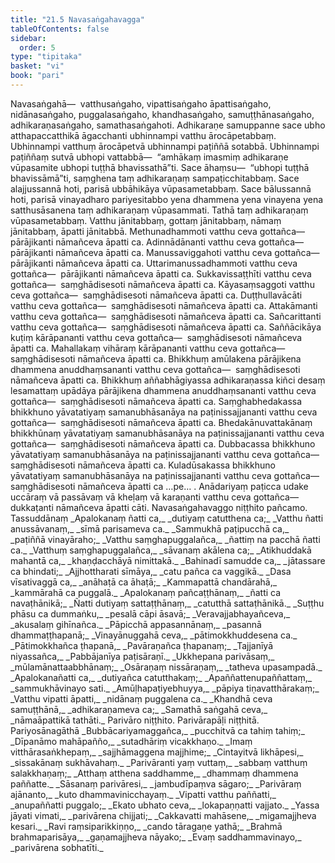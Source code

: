 ```yaml
---
title: "21.5 Navasaṅgahavagga"
tableOfContents: false
sidebar:
  order: 5
type: "tipitaka"
basket: "vi"
book: "pari"
---
```



<DynamicBreadcrumb />

<Division number="501" book="pari" e="ch" v="5" p="387">

<Paragraph number="2434" book="pari">
Navasaṅgahā—  vatthusaṅgaho, vipattisaṅgaho āpattisaṅgaho, nidānasaṅgaho, puggalasaṅgaho, khandhasaṅgaho, samuṭṭhānasaṅgaho, adhikaraṇasaṅgaho, samathasaṅgahoti.
</Paragraph>

<Paragraph number="2435" book="pari">
Adhikaraṇe samuppanne sace ubho atthapaccatthikā āgacchanti ubhinnampi vatthu ārocāpetabbaṃ. Ubhinnampi vatthuṃ ārocāpetvā ubhinnampi paṭiññā sotabbā. Ubhinnampi paṭiññaṃ sutvā ubhopi vattabbā—  “amhākaṃ imasmiṃ adhikaraṇe vūpasamite ubhopi tuṭṭhā bhavissathā”ti. Sace āhaṃsu—  “ubhopi tuṭṭhā bhavissāmā”ti, saṃghena taṃ adhikaraṇaṃ sampaṭicchitabbaṃ. Sace alajjussannā hoti, parisā ubbāhikāya vūpasametabbaṃ. Sace bālussannā hoti, parisā vinayadharo pariyesitabbo yena dhammena yena vinayena yena satthusāsanena taṃ adhikaraṇaṃ vūpasammati. Tathā taṃ adhikaraṇaṃ vūpasametabbaṃ.
</Paragraph>

<Paragraph number="2436" book="pari">
Vatthu jānitabbaṃ, gottaṃ jānitabbaṃ, nāmaṃ jānitabbaṃ, āpatti jānitabbā.
</Paragraph>

<Paragraph number="2437" book="pari">
Methunadhammoti vatthu ceva gottañca—  pārājikanti nāmañceva āpatti ca.
</Paragraph>

<Paragraph number="2438" book="pari">
Adinnādānanti vatthu ceva gottañca—  pārājikanti nāmañceva āpatti ca.
</Paragraph>

<Paragraph number="2439" book="pari">
Manussaviggahoti vatthu ceva gottañca—  pārājikanti nāmañceva āpatti ca.
</Paragraph>

<Paragraph number="2440" book="pari">
Uttarimanussadhammoti vatthu ceva gottañca—  pārājikanti nāmañceva āpatti ca.
</Paragraph>

<Paragraph number="2441" book="pari">
Sukkavissaṭṭhīti vatthu ceva gottañca—  saṃghādisesoti nāmañceva āpatti ca.
</Paragraph>

<Paragraph number="2442" book="pari">
Kāyasaṃsaggoti vatthu ceva gottañca—  saṃghādisesoti nāmañceva āpatti ca.
</Paragraph>

<Paragraph number="2443" book="pari">
Duṭṭhullavācāti vatthu ceva gottañca—  saṃghādisesoti nāmañceva āpatti ca.
</Paragraph>

<Paragraph number="2444" book="pari">
Attakāmanti vatthu ceva gottañca—  saṃghādisesoti nāmañceva āpatti ca.
</Paragraph>

<Paragraph number="2445" book="pari">
Sañcarittanti vatthu ceva gottañca—  saṃghādisesoti nāmañceva āpatti ca.
</Paragraph>

<Paragraph number="2446" book="pari">
Saññācikāya kuṭiṃ kārāpananti vatthu ceva gottañca—  saṃghādisesoti nāmañceva āpatti ca.
</Paragraph>

<Paragraph number="2447" book="pari">
Mahallakaṃ vihāraṃ kārāpananti vatthu ceva gottañca—  saṃghādisesoti nāmañceva āpatti ca.
</Paragraph>

<Paragraph number="2448" book="pari">
Bhikkhuṃ amūlakena pārājikena dhammena anuddhaṃsananti vatthu ceva gottañca—  saṃghādisesoti nāmañceva āpatti ca.
</Paragraph>

<Paragraph number="2449" book="pari">
Bhikkhuṃ aññabhāgiyassa adhikaraṇassa kiñci desaṃ lesamattaṃ upādāya pārājikena dhammena anuddhaṃsananti vatthu ceva gottañca—  saṃghādisesoti nāmañceva āpatti ca.
</Paragraph>

<Paragraph number="2450" book="pari">
Saṃghabhedakassa bhikkhuno yāvatatiyaṃ samanubhāsanāya na paṭinissajjananti vatthu ceva gottañca—  saṃghādisesoti nāmañceva āpatti ca.
</Paragraph>

<Paragraph number="2451" book="pari">
Bhedakānuvattakānaṃ bhikkhūnaṃ yāvatatiyaṃ samanubhāsanāya na paṭinissajjananti vatthu ceva gottañca—  saṃghādisesoti nāmañceva āpatti ca.
</Paragraph>

<Paragraph number="2452" book="pari">
Dubbacassa bhikkhuno yāvatatiyaṃ samanubhāsanāya na paṭinissajjananti vatthu ceva gottañca—  saṃghādisesoti nāmañceva āpatti ca.
</Paragraph>

<Paragraph number="2453" book="pari">
Kuladūsakassa bhikkhuno yāvatatiyaṃ samanubhāsanāya na paṭinissajjananti vatthu ceva gottañca—  saṃghādisesoti nāmañceva āpatti ca …pe… .
</Paragraph>

<Paragraph number="2454" book="pari">
Anādariyaṃ paṭicca udake uccāraṃ vā passāvaṃ vā kheḷaṃ vā karaṇanti vatthu ceva gottañca—  dukkaṭanti nāmañceva āpatti cāti.

</Paragraph>
</Division>

<Paragraph number="2455" type="center" book="pari">
Navasaṅgahavaggo niṭṭhito pañcamo.



</Paragraph>

<Paragraph number="2456" type="center" book="pari">
Tassuddānaṃ


</Paragraph>

<Paragraph number="2457" type="verses" book="pari">
_Apalokanaṃ ñatti ca,_  
_dutiyaṃ catutthena ca;_  
_Vatthu ñatti anussāvanaṃ,_  
_sīmā parisameva ca._  

</Paragraph>

<Paragraph number="2458" type="verses" book="pari">
_Sammukhā paṭipucchā ca,_  
_paṭiññā vinayāraho;_  
_Vatthu saṃghapuggalañca,_  
_ñattiṃ na pacchā ñatti ca._  

</Paragraph>

<Paragraph number="2459" type="verses" book="pari">
_Vatthuṃ saṃghapuggalañca,_  
_sāvanaṃ akālena ca;_  
_Atikhuddakā mahantā ca,_  
_khaṇḍacchāyā nimittakā._  

</Paragraph>

<Paragraph number="2460" type="verses" book="pari">
_Bahinadī samudde ca,_  
_jātassare ca bhindati;_  
_Ajjhottharati sīmāya,_  
_catu pañca ca vaggikā._  

</Paragraph>

<Paragraph number="2461" type="verses" book="pari">
_Dasa vīsativaggā ca,_  
_anāhaṭā ca āhaṭā;_  
_Kammapattā chandārahā,_  
_kammārahā ca puggalā._  

</Paragraph>

<Paragraph number="2462" type="verses" book="pari">
_Apalokanaṃ pañcaṭṭhānaṃ,_  
_ñatti ca navaṭhānikā;_  
_Ñatti dutiyaṃ sattaṭṭhānaṃ,_  
_catutthā sattaṭhānikā._  

</Paragraph>

<Paragraph number="2463" type="verses" book="pari">
_Suṭṭhu phāsu ca dummaṅku,_  
_pesalā cāpi āsavā;_  
_Veravajjabhayañceva,_  
_akusalaṃ gihīnañca._  

</Paragraph>

<Paragraph number="2464" type="verses" book="pari">
_Pāpicchā appasannānaṃ,_  
_pasannā dhammaṭṭhapanā;_  
_Vinayānuggahā ceva,_  
_pātimokkhuddesena ca._  

</Paragraph>

<Paragraph number="2465" type="verses" book="pari">
_Pātimokkhañca ṭhapanā,_  
_Pavāraṇañca ṭhapanaṃ;_  
_Tajjanīyā niyassañca,_  
_Pabbājanīya paṭisāraṇī._  

</Paragraph>

<Paragraph number="2466" type="verses" book="pari">
_Ukkhepana parivāsaṃ,_  
_mūlamānattaabbhānaṃ;_  
_Osāraṇaṃ nissāraṇaṃ,_  
_tatheva upasampadā._  

</Paragraph>

<Paragraph number="2467" type="verses" book="pari">
_Apalokanañatti ca,_  
_dutiyañca catutthakaṃ;_  
_Apaññattenupaññattaṃ,_  
_sammukhāvinayo sati._  

</Paragraph>

<Paragraph number="2468" type="verses" book="pari">
_Amūḷhapaṭiyebhuyya,_  
_pāpiya tiṇavatthārakaṃ;_  
_Vatthu vipatti āpatti,_  
_nidānaṃ puggalena ca._  

</Paragraph>

<Paragraph number="2469" type="verses" book="pari">
_Khandhā ceva samuṭṭhānā,_  
_adhikaraṇameva ca;_  
_Samathā saṅgahā ceva,_  
_nāmaāpattikā tathāti._  


</Paragraph>

<Paragraph number="2470" type="center" book="pari">
Parivāro niṭṭhito.



</Paragraph>

<Paragraph number="2471" type="center" book="pari">
Parivārapāḷi niṭṭhitā.



</Paragraph>

<Paragraph number="2472" type="center" book="pari">
Pariyosānagāthā


</Paragraph>

<Paragraph number="2473" type="verses" book="pari">
_Bubbācariyamaggañca,_  
_pucchitvā ca tahiṃ tahiṃ;_  
_Dīpanāmo mahāpañño,_  
_sutadhāriṃ vicakkhaṇo._  

</Paragraph>

<Paragraph number="2474" type="verses" book="pari">
_Imaṃ vitthārasaṅkhepaṃ,_  
_sajjhāmaggena majjhime;_  
_Cintayitvā likhāpesi,_  
_sissakānaṃ sukhāvahaṃ._  

</Paragraph>

<Paragraph number="2475" type="verses" book="pari">
_Parivāranti yaṃ vuttaṃ,_  
_sabbaṃ vatthuṃ salakkhaṇaṃ;_  
_Atthaṃ atthena saddhamme,_  
_dhammaṃ dhammena paññatte._  

</Paragraph>

<Paragraph number="2476" type="verses" book="pari">
_Sāsanaṃ parivāresi,_  
_jambudīpaṃva sāgaro;_  
_Parivāraṃ ajānanto,_  
_kuto dhammavinicchayaṃ._  

</Paragraph>

<Paragraph number="2477" type="verses" book="pari">
_Vipatti vatthu paññatti,_  
_anupaññatti puggalo;_  
_Ekato ubhato ceva,_  
_lokapaṇṇatti vajjato._  

</Paragraph>

<Paragraph number="2478" type="verses" book="pari">
_Yassa jāyati vimati,_  
_parivārena chijjati;_  
_Cakkavatti mahāsene,_  
_migamajjheva kesari._  

</Paragraph>

<Paragraph number="2479" type="verses" book="pari">
_Ravi raṃsiparikkiṇṇo,_  
_cando tāragaṇe yathā;_  
_Brahmā brahmaparisāya,_  
_gaṇamajjheva nāyako;_  
_Evaṃ saddhammavinayo,_  
_parivārena sobhatīti._
</Paragraph>
